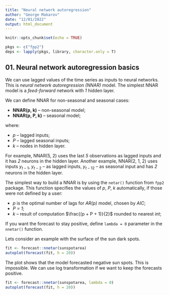 ---
title: "Neural network autoregression"
author: "George Makarov"
date: "12/01/2022"
output: html_document
---

```{r setup, include=FALSE}
knitr::opts_chunk$set(echo = TRUE)
```

```{r, echo = F, message = F, warning = F}
pkgs <- c("fpp2")
deps <- lapply(pkgs, library, character.only = T)
```


## 01. Neural network autoregression basics

We can use lagged values of the time series as inputs to neural networks. This
is *neural network autoregression (NNAR)* model. The simplest NNAR model is a
*feed-forward* network with *1* hidden layer.

We can define NNAR for non-seasonal and seasonal cases:

- **NNAR(p, k)** -- non-seasonal model;  
- **NNAR(p, P, k)** -- seasonal model;  

where: 

- *p* -- lagged inputs;  
- *P* -- lagged seasonal inputs;  
- *k* -- nodes in hidden layer.  

For example, NNAR(5, 2) uses the last *5* observations as lagged inputs and it 
has *2* neurons in the hidden layer. Another example, 
NNAR(2, 1, 2)\textsubscript{12} uses inputs $y_{t-1}$, $y_{t-2}$ -- as lagged 
inputs, $y_{t-12}$ -- as seasonal input and has *2* neurons in the hidden layer.

The simplest way to build a NNAR is by using the `netar()` function from `fpp2`
package. This function specifies the values of *p*, *P*, *k* automatically, if
those were not defined by a user:

- *p* is the optimal number of lags for *AR(p)* model, chosen by *AIC*;  
- *P = 1*;  
- *k* -- result of computation $\frac{(p + P + 1)}{2}$ rounded to nearest *int*;  

If you want the forecast to stay positive, define `lambda = 0` parameter in the
`nnetar()` function.

Lets consider an example with the surface of the sun dark spots.

```{r, fig.cap = "Fig. 01.01: Forecast from automatic nnetar()"}
fit <- forecast::nnetar(sunspotarea)
autoplot(forecast(fit, h = 20))
```


The plot shows that the model forecasted negative sun spots. This is impossible.
We can use log transformation if we want to keep the forecasts positive.

```{r, fig.cap = "Fig. 01.02: Log transformed auto nnetar()"}
fit <- forecast::nnetar(sunspotarea, lambda = 0)
autoplot(forecast(fit, h = 20))
```

